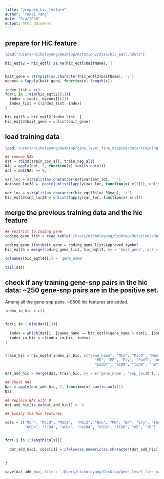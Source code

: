 ```yaml
---
title: "prepare_hic_feature"
author: "Yunqi Yang"
date: "8/4/2020"
output: html_document
---
```




## prepare for HiC feature 
```r

load("/Users/nicholeyang/Desktop/Rotation2/data/hic_eqtl.RData")

```


```r

hic_eqtl2 = hic_eqtl[!is.na(hic_eqtl$baitName), ]


bait_gene = strsplit(as.character(hic_eqtl2$baitName), ';')
ngenes = lapply(bait_gene, function(x) length(x))

index_list = c()
for(i in 1:dim(hic_eqtl2)[1]){
  index = rep(i, ngenes[[i]])
  index_list = c(index_list, index)
}

hic_eqtl3 = hic_eqtl2[index_list, ]
hic_eqtl3$bait_gene = unlist(bait_gene)

```


## load training data
```r

load("/Users/nicholeyang/Desktop/gene_level_fine_mapping/data/training.RData")

## remove NAs
dat = rbind(train_pos_all, train_neg_all)
NAs = apply(dat, 1, function(x) sum(is.na(x)))
dat = dat[NAs == 0, ]

```


```r
var_loc = strsplit(as.character(dat$variant_id), '_')
dat$snp_loc38 =  paste(unlist(lapply(var_loc, function(x) x[1])), unlist(lapply(var_loc, function(x) x[2])), sep = ':')
```


```r

var_loc = strsplit(as.character(hic_eqtl3$loc_38map), '-')
hic_eqtl3$snp_loc38 = unlist(lapply(var_loc, function(x) x[1]))

```


## merge the previous training data and the hic feature 
```r

## restrict to coding gene
coding_gene_list = read.table('/Users/nicholeyang/Desktop/Rotation2/data/coding_gene_list.txt', header = TRUE)

coding_gene_list$bait_gene = coding_gene_list$Approved_symbol
hic_eqtl4 = merge(coding_gene_list, hic_eqtl3, by = 'bait_gene', all = FALSE)

colnames(hic_eqtl4)[1] = 'gene_name'
```


```r

tail(dat)
```


## check if any training gene-snp pairs in the hic data: ~250 gene-snp pairs are in the positive set. 

Among all the gene-snp pairs, ~9500 hic features are added. 
```r

index_in_hic = c()


for(i in 1:dim(dat)[1]){
  
  index = which(dat[i, ]$gene_name == hic_eqtl4$gene_name & dat[i, ]$snp_loc38 == hic_eqtl4$snp_loc38)
  index_in_hic = c(index_in_hic, index)
}


train_hic = hic_eqtl4[index_in_hic, c("gene_name", "Mon", "Mac0", "Mac1",  "Mac2", "Neu",
                                         "MK", "EP", "Ery", "FoeT", "nCD4", "tCD4", "aCD4",          
                                         "naCD4", "nCD8", "tCD8", "nB", "tB","snp_loc38")]

dat_add_hic = merge(dat, train_hic, by = c('gene_name', 'snp_loc38'), all = TRUE)
```

```r

## check NAs
Nas = apply(dat_add_hic, 2, function(x) sum(is.na(x)))
Nas

## replace NAs with 0
dat_add_hic[is.na(dat_add_hic)] <- 0
```


```r

## binary the hic features

cols = c("Mon", "Mac0", "Mac1",  "Mac2", "Neu", "MK", "EP", "Ery", "FoeT",
         "nCD4", "tCD4", "aCD4", "naCD4", "nCD8", "tCD8", "nB", "tB")


for( i in 1:length(cols)){
  
  dat_add_hic[, cols[i]] = ifelse(as.numeric(as.character(dat_add_hic[, cols[i]])) >=5, 1, 0)
  
  
}

save(dat_add_hic, file = '/Users/nicholeyang/Desktop/gene_level_fine_mapping/data/train_add_hic.RData')
```









